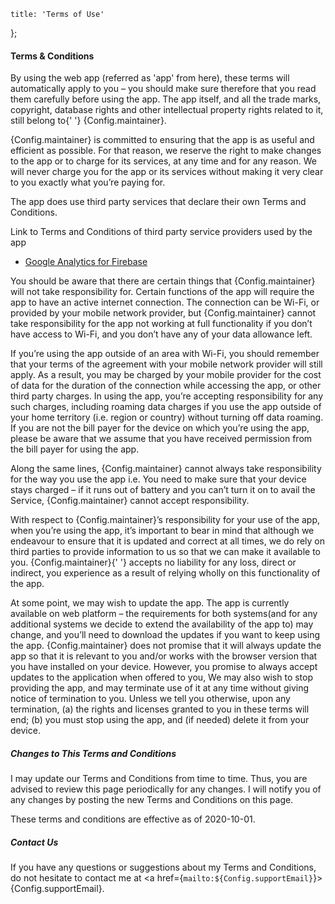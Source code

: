 
    title: 'Terms of Use'
};

#### Terms & Conditions

By using the web app (referred as &apos;app&apos; from here), these terms will
automatically apply to you – you should make sure therefore that you read them carefully
before using the app. The app itself, and all the trade marks, copyright, database
rights and other intellectual property rights related to it, still belong to{' '}
{Config.maintainer}.

{Config.maintainer} is committed to ensuring that the app is as useful and efficient as
possible. For that reason, we reserve the right to make changes to the app or to charge
for its services, at any time and for any reason. We will never charge you for the app
or its services without making it very clear to you exactly what you’re paying for.

The app does use third party services that declare their own Terms and Conditions.

Link to Terms and Conditions of third party service providers used by the app
 - <a href="https://firebase.google.com/terms/analytics" target="_blank" rel="noopener noreferrer">Google Analytics for Firebase</a>

You should be aware that there are certain things that {Config.maintainer} will not take
responsibility for. Certain functions of the app will require the app to have an active
internet connection. The connection can be Wi-Fi, or provided by your mobile network
provider, but {Config.maintainer}
cannot take responsibility for the app not working at full functionality if you don’t
have access to Wi-Fi, and you don’t have any of your data allowance left.

If you’re using the app outside of an area with Wi-Fi, you should remember that your
terms of the agreement with your mobile network provider will still apply. As a result,
you may be charged by your mobile provider for the cost of data for the duration of the
connection while accessing the app, or other third party charges. In using the app,
you’re accepting responsibility for any such charges, including roaming data charges if
you use the app outside of your home territory (i.e. region or country) without turning
off data roaming. If you are not the bill payer for the device on which you’re using the
app, please be aware that we assume that you have received permission from the bill
payer for using the app.

Along the same lines, {Config.maintainer} cannot always take responsibility for the way
you use the app i.e. You need to make sure that your device stays charged – if it runs
out of battery and you can’t turn it on to avail the Service, {Config.maintainer}
cannot accept responsibility.

With respect to {Config.maintainer}’s responsibility for your use of the app, when
you’re using the app, it’s important to bear in mind that although we endeavour to
ensure that it is updated and correct at all times, we do rely on third parties to
provide information to us so that we can make it available to you. {Config.maintainer}{' '}
accepts no liability for any loss, direct or indirect, you experience as a result of
relying wholly on this functionality of the app.


At some point, we may wish to update the app. The app is currently available on web
platform – the requirements for both systems(and for any additional systems we decide to
extend the availability of the app to) may change, and you’ll need to download the
updates if you want to keep using the app. {Config.maintainer} does not promise that it
will always update the app so that it is relevant to you and/or works with the browser
version that you have installed on your device. However, you promise to always accept
updates to the application when offered to you, We may also wish to stop providing the
app, and may terminate use of it at any time without giving notice of termination to
you. Unless we tell you otherwise, upon any termination, (a) the rights and licenses
granted to you in these terms will end; (b) you must stop using the app, and (if needed)
delete it from your device.

##### Changes to This Terms and Conditions

I may update our Terms and Conditions from time to time. Thus, you are advised to review
this page periodically for any changes. I will notify you of any changes by posting the
new Terms and Conditions on this page.

These terms and conditions are effective as of 2020-10-01.

##### Contact Us

If you have any questions or suggestions about my Terms and Conditions, do not hesitate
to contact me at <a href={`mailto:${Config.supportEmail}`}>{Config.supportEmail}</a>.
